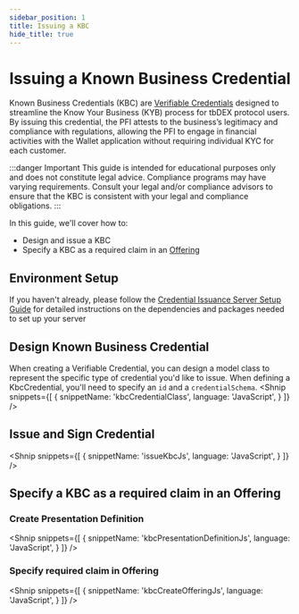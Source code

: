 ```yaml
---
sidebar_position: 1
title: Issuing a KBC
hide_title: true
---
```


<LanguageSwitcher languages="JavaScript, Kotlin" />

# Issuing a Known Business Credential

Known Business Credentials (KBC) are [Verifiable Credentials](/docs/web5/verifiable-credentials/what-are-vcs) designed to streamline the Know Your Business (KYB) process for tbDEX protocol users. 
By issuing this credential, the PFI attests to the business’s legitimacy and compliance with regulations, allowing the PFI to engage in financial activities with the Wallet application without requiring individual KYC for each customer.


:::danger Important
This guide is intended for educational purposes only and does not constitute legal advice. Compliance programs may have varying requirements. Consult your legal and/or compliance advisors to ensure that the KBC is consistent with your legal and compliance obligations.
:::

In this guide, we'll cover how to:
- Design and issue a KBC
- Specify a KBC as a required claim in an [Offering](/docs/tbdex/pfi/creating-offerings)

## Environment Setup
If you haven't already, please follow the [Credential Issuance Server Setup Guide](/docs/tbdex/issuer/vc-serverSetup) for detailed instructions on the dependencies and packages needed to set up your server

## Design Known Business Credential

When creating a Verifiable Credential, you can design a model class to represent the specific type of credential you'd like to issue.
When defining a KbcCredential, you'll need to specify an `id` and a `credentialSchema`.
<Shnip
  snippets={[
    {
      snippetName: 'kbcCredentialClass',
      language: 'JavaScript',
    }
  ]}
/>

## Issue and Sign Credential

<Shnip
  snippets={[
    {
      snippetName: 'issueKbcJs',
      language: 'JavaScript',
    }
  ]}
/>

## Specify a KBC as a required claim in an Offering

### Create Presentation Definition

<Shnip
  snippets={[
    {
      snippetName: 'kbcPresentationDefinitionJs',
      language: 'JavaScript',
    }
  ]}
/>

### Specify required claim in Offering

<Shnip
  snippets={[
    {
      snippetName: 'kbcCreateOfferingJs',
      language: 'JavaScript',
    }
  ]}
/>